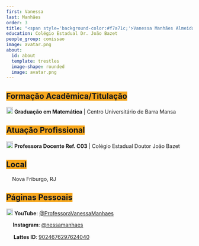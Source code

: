 ```yaml
---
first: Vanessa
last: Manhães
order: 3
title: "<span style='background-color:#f7a71c;'>Vanessa Manhães Almeida</span>"
education: Colégio Estadual Dr. João Bazet
people_group: comissao
image: avatar.png
about: 
  id: about
  template: trestles
  image-shape: rounded
  image: avatar.png
---
```


<h2><span style='background-color:#f7a71c;'>Formação Acadêmica/Titulação</span></h2>

<img src="img/graduation-cap-solid.svg" width="18"> **Graduação em Matemática** | Centro Universitário de Barra Mansa

<h2><span style='background-color:#f7a71c;'>Atuação Profissional</span></h2>

<img src="img/briefcase-solid.svg" width="18"> **Professora Docente Ref. C03** | Colégio Estadual Doutor João Bazet 

<h2><span style='background-color:#f7a71c;'>Local</span></h2>

<img src="img/location-dot-solid.svg" width="12"> Nova Friburgo, RJ

<h2><span style='background-color:#f7a71c;'>Páginas Pessoais</span></h2>

<img src="img/youtube.svg" width="18"> **YouTube**: <a href="https://www.youtube.com/@ProfessoraVanessaManhaes" target="_blank">@ProfessoraVanessaManhaes</a>

<img src="img/instagram.svg" width="14"> **Instagram**: <a href="https://instagram.com/nessamanhaes" target="_blank">@nessamanhaes</a>

<img src="img/lattes.svg" width="16"> **Lattes ID**: <a href="http://lattes.cnpq.br/9024676297624040" target="_blank">9024676297624040</a>
